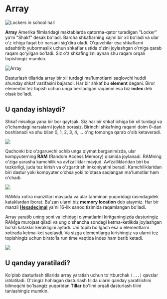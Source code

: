 # **Array**

![Lockers in school hall](../../images/locker.jpeg)

**Array** Amerika filmlaridagi maktablarda qatorma-qator turadigan "Locker" ya'ni "Shakf" desak bo'ladi. Barcha shkaflarning xajmi 
bir xil bo'ladi va ular o'z ichiga faqat bir narsani sig'dira oladi. O'quvchilar esa shkaflarni adashtirib yubormaslik uchun shkaflar
ustida o'zini joylashgan o'rniga qarab raqam qo'yilgan bo'ladi. Siz o'z shkafingizni aynan shu raqam orqali topishingiz mumkin.

![Array](../../images/Array.jpg)

Dasturlash tillarida array bir xil turdagi ma'lumotlarni saqlovchi huddi shunday shkaf vazifasini bajaradi. Har bir shkaf bu 
**element** degani. Biror elementni tez topish uchun unga beriladigan raqamni esa biz **index** deb olsak bo'ladi.

## U qanday ishlaydi?

Shkaf misoliga yana bir bor qaytsak. Siz har bir shkaf ichiga bir xil turdagi va o'lchamdagi narsalarni joylab borasiz.
Birinchi shkafning raqami doim 0-dan boshlanadi va shu bilan 0, 1, 2, 3, 4, ... o'ng tomonga qarab o'sib ketaveradi.

![](../../images/ram.png)

Qachonki biz o'zgaruvchi ochib unga qiymat berganimizda, ular kompyuterning **RAM** (Random Access Memory) qismida joylanadi.
RAMning o'ziga yarasha kamchilik va avfzalliklar mavjud. Avfzalliklaridan biri bu tezkorligi, juda tez kirish va 
o'zgartirish imkoniyatini beradi. Kamchiliklaridan biri dastur yoki kompyuter o'chsa yoki to'xtasa saqlangan ma'lumotlar ham o'chadi.

![](../../images/memoryCell.jpg)

RAMda xotira manzillari mavjuda va ular tahminan yuqoridagi rasmdagidek kataklardan iborat. Ba'zan ularni biz 
**memory location** deb ataymiz. Har bir manzil **[Hexadecimal](https://en.wikipedia.org/wiki/Hexadecimal)** ya'ni 16-lik sanoq 
tizimida raqamlangan bo'ladi.

Array yaratib uning soni va ichidagi qiymatlarini kiritganingizda dasturingiz RAMga murojaat qiladi va ung o'shancha sondagi 
ketma-ketlikda joylashgan bo'sh kataklar kerakligini aytadi. Uni topib bo'lgach esa u elementlarni xotirada ketma-ket saqlaydi.
Va sizga elementlarga kirishingiz va ularni tez topishingiz uchun birato'la run time vaqtida index ham berib ketadi.

![](../../images/arrayWorks.gif)

## U qanday yaratiladi?

Ko'plab dasturlash tillarida array yaratish uchun to'rtburchak `[...]` qavslar ishlatiladi. O'zingiz hohlagan dasturlash 
tilida ularni qanday yaratilishini bilmoqchi bo'lsangiz yuqoridan **Tillar** bo'limi orqali dasturlash tilini tanlashingiz mumkin.

